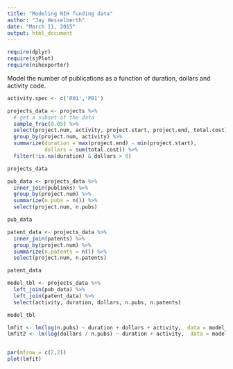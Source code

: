 ```yaml
---
title: "Modeling NIH funding data"
author: "Jay Hesselberth"
date: "March 11, 2015"
output: html_document
---
```


```r
require(dplyr)
require(sjPlot)
require(nihexporter)
```

Model the number of publications as a function of duration, dollars and activity code.

```r
activity.spec <- c('R01','P01')

projects_data <- projects %>%
  # get a subset of the data
  sample_frac(0.05) %>%
  select(project.num, activity, project.start, project.end, total.cost) %>%
  group_by(project.num, activity) %>%
  summarize(duration = max(project.end) - min(project.start),
            dollars = sum(total.cost)) %>%
  filter(!is.na(duration) & dollars > 0)

projects_data

pub_data <- projects_data %>%
  inner_join(publinks) %>%
  group_by(project.num) %>%
  summarize(n.pubs = n()) %>%
  select(project.num, n.pubs)

pub_data

patent_data <- projects_data %>%
  inner_join(patents) %>%
  group_by(project.num) %>%
  summarize(n.patents = n()) %>%
  select(project.num, n.patents)

patent_data

model_tbl <- projects_data %>%
  left_join(pub_data) %>%
  left_join(patent_data) %>%
  select(activity, duration, dollars, n.pubs, n.patents) 

model_tbl

lmfit <- lm(log(n.pubs) ~ duration + dollars + activity,  data = model_tbl)
lmfit2 <- lm(log(dollars / n.pubs) ~ duration + activity,  data = model_tbl)


par(mfrow = c(2,2))
plot(lmfit)
```